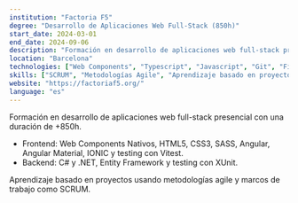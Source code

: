 ```yaml
---
institution: "Factoria F5"
degree: "Desarrollo de Aplicaciones Web Full-Stack (850h)"
start_date: 2024-03-01
end_date: 2024-09-06
description: "Formación en desarrollo de aplicaciones web full-stack presencial con una duración de +850h."
location: "Barcelona"
technologies: ["Web Components", "Typescript", "Javascript", "Git", "Figma", "HTML5", "CSS3", "SASS", "Angular", "Angular Material", "IONIC", "Vitest", "C#", ".NET", "Entity Framework", "XUnit", "Notion", "Trello", "ASP.NET"]
skills: ["SCRUM", "Metodologías Agile", "Aprendizaje basado en proyectos", "Desarrollo Frontend", "Desarrollo Backend", "Pruebas Unitarias", "Prototipado", "Diseño UX/UI", "Scrum Master"]
website: "https://factoriaf5.org/"
language: "es"
---
```


Formación en desarrollo de aplicaciones web full-stack presencial con una duración de +850h.

- Frontend: Web Components Nativos, HTML5, CSS3, SASS, Angular, Angular Material, IONIC y testing con Vitest.
- Backend: C# y .NET, Entity Framework y testing con XUnit.

Aprendizaje basado en proyectos usando metodologías agile y marcos de trabajo como SCRUM.